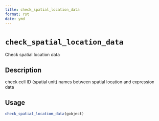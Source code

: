 ```yaml
--- 
title: check_spatial_location_data 
format: rst 
date: ymd 
--- 
```

# `check_spatial_location_data`

Check spatial location data


## Description

check cell ID (spatial unit) names between spatial location and expression data


## Usage

```r
check_spatial_location_data(gobject)
```


